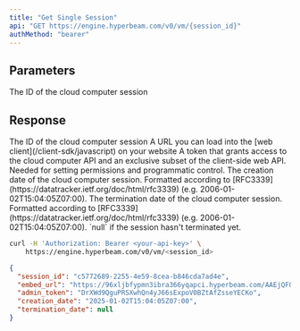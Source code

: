```yaml
---
title: "Get Single Session"
api: "GET https://engine.hyperbeam.com/v0/vm/{session_id}"
authMethod: "bearer"
---
```


## Parameters

<ParamField path="session_id">The ID of the cloud computer session</ParamField>

## Response

<ResponseField name="session_id" type="string">
  The ID of the cloud computer session
</ResponseField>

<ResponseField name="embed_url" type="string">
  A URL you can load into the [web client](/client-sdk/javascript) on your
  website
</ResponseField>

<ResponseField name="admin_token" type="string">
  A token that grants access to the cloud computer API and an exclusive subset
  of the client-side web API. Needed for setting permissions and programmatic
  control.
</ResponseField>

<ResponseField name="creation_date" type="string">
  The creation date of the cloud computer session. Formatted according to
  [RFC3339](https://datatracker.ietf.org/doc/html/rfc3339) (e.g.
  2006-01-02T15:04:05Z07:00).
</ResponseField>

<ResponseField name="termination_date" type="string or null">
  The termination date of the cloud computer session. Formatted according to
  [RFC3339](https://datatracker.ietf.org/doc/html/rfc3339) (e.g.
  2006-01-02T15:04:05Z07:00). `null` if the session hasn't terminated yet.
</ResponseField>

<RequestExample>

```bash cURL
curl -H 'Authorization: Bearer <your-api-key>' \
    https://engine.hyperbeam.com/v0/vm/<session_id>
```

</RequestExample>

<ResponseExample>

```json Response Example
{
  "session_id": "c5772689-2255-4e59-8cea-b846cda7ad4e",
  "embed_url": "https://96xljbfypmn3ibra366yqapci.hyperbeam.com/AAEjQFOIRnyeb81XbBsHMw?token=VTWsp1KGn4lLySRkUCmmAhsCcqJrPdhTXNS0Y-KPwHU",
  "admin_token": "DrXWd9QguPRSXwhQn4yJ66sExpoV0BZtAfZsseYECKo",
  "creation_date": "2025-01-02T15:04:05Z07:00",
  "termination_date": null
}
```

</ResponseExample>
